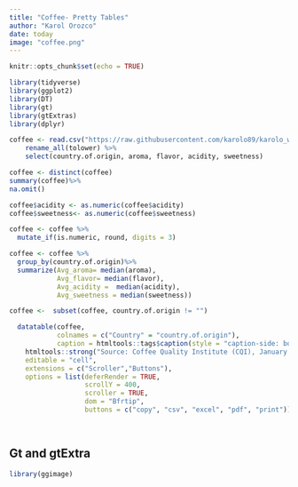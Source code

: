 ```yaml
---
title: "Coffee- Pretty Tables"
author: "Karol Orozco"
date: today
image: "coffee.png"
---
```


```r
knitr::opts_chunk$set(echo = TRUE)

library(tidyverse)
library(ggplot2)
library(DT)
library(gt)
library(gtExtras)
library(dplyr)

```



```r
coffee <- read.csv("https://raw.githubusercontent.com/karolo89/karolo_website/main/data/2023/arabica_data_cleaned.csv")%>%
    rename_all(tolower) %>%
    select(country.of.origin, aroma, flavor, acidity, sweetness)

coffee <- distinct(coffee)
summary(coffee)%>% 
na.omit()

coffee$acidity <- as.numeric(coffee$acidity)
coffee$sweetness<- as.numeric(coffee$sweetness)


```

```r
coffee <- coffee %>%
  mutate_if(is.numeric, round, digits = 3)
```

```r
coffee <- coffee %>%
  group_by(country.of.origin)%>% 
  summarize(Avg_aroma= median(aroma),
            Avg_flavor= median(flavor),
            Avg_acidity =  median(acidity),
            Avg_sweetness = median(sweetness))

coffee <-  subset(coffee, country.of.origin != "")
```


```r

  datatable(coffee, 
            colnames = c("Country" = "country.of.origin"),
            caption = htmltools::tags$caption(style = "caption-side: bottom; text-align: center;",
    htmltools::strong("Source: Coffee Quality Institute (CQI), January 2018. | By: Karol Orozco" )),
    editable = "cell", 
    extensions = c("Scroller","Buttons"), 
    options = list(deferRender = TRUE, 
                   scrollY = 400, 
                   scroller = TRUE,
                   dom = "Bfrtip", 
                   buttons = c("copy", "csv", "excel", "pdf", "print")))

          
```

## Gt and gtExtra

```r

library(ggimage)


```

